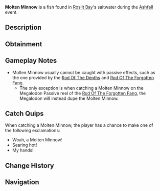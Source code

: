 {{FishInfobox
|image          = Molten Minnow.png
|rarity         = Limited
|event          = Ashfall
|sea            = First Sea
|location       = [[Ashfall]]
|sublocation    = 
|sources        = Fishing Rod
|nopassive      = 1
|radar_location = 
|xp             = 180
|weather        = Clear
|time           = 
|season         = 
|bait           = Flakes
|base_weight    = 0.7
|base_value     = 400
|weight_range   = 0.3
|base_chance    = 70
|base_resil     = 80
}}
'''Molten Minnow''' is a {{Rarity|Limited}} fish found in [[Roslit Bay]]'s saltwater during the [[Ashfall]] event.

== Description ==
{{Description|Leaving behind a trail of glowing embers, the Molten Minnow proves to be threatening.|Bestiary Entry}}

== Obtainment ==
{{Description|Only can be caught during Ashfall.|Bestiary Hint}}
{{Fish Availability|
Roslit Bay/Ashfall
|top_rods      = 
Training Rod\582692.61\518292.85;
Flimsy Rod\433692.91\385760.74;
No-Life Rod\161175.85\156375.5;
Fast Rod\160904.04\156099.86;
Seraphic Rod\160313.97\155539.29;
Leviathan's Fang Rod\159106.41\182618.58;
Ethereal Prism Rod\159223.54\149200.12;
Trident Rod\155205.77\109447.51;
Free Spirit Rod\152975.13\109252.94;
Depthseeker Rod\150093.7\121429.1;
Avalanche Rod\148762.04\108995.01;
Blazebringer Rod\148321.11\125249.01;
Verdant Shear Rod\148193.72\132850.48;
Zeus Rod\147339.04\132752.97;
Challenger's Rod\146737.38\142367.06;
Rod Of The Forgotten Fang\146389.19\142029.24;
Volcanic Rod\143905.36\100739.82;
Rod Of The Depths\133911.02\129179.27;
Rod Of The Exalted One\126145.76\127134.88;
Steady Rod\79538.09\54610.31
|recommended   = Training Rod
}}

== Gameplay Notes ==
* Molten Minnow usually cannot be caught with passive effects, such as the one provided by the [[Rod Of The Depths]] and [[Rod Of The Forgotten Fang]].
** The only exception is when catching a Molten Minnow on the Megalodon Passive reel of the [[Rod Of The Forgotten Fang]], the Megalodon will instead dupe the Molten Minnow.

== Catch Quips ==
When catching a Molten Minnow, the player has a chance to make one of the following exclamations:
* Woah, a Molten Minnow!
* Searing hot!
* My hands!

== Change History ==
{{Change History|{{subst:Current Version}}}}

== Navigation ==
{{Fish Navbox|Ashfall}}